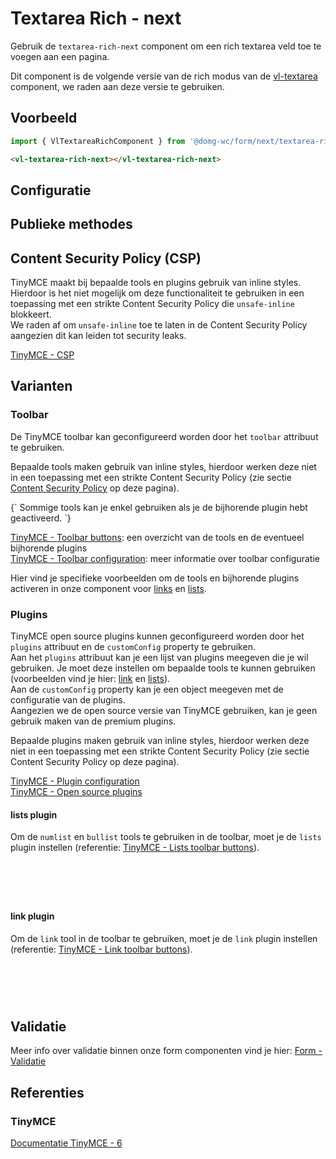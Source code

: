 
# Textarea Rich - next

<CustomDocMetaData id="form-next-textarea-rich" />

Gebruik de `textarea-rich-next` component om een rich textarea veld toe te voegen aan een pagina.<br/>

Dit component is de volgende versie van de rich modus van de [vl-textarea](/docs/components-textarea--documentatie) component, we raden aan deze versie te gebruiken.<br />


## Voorbeeld

```js
import { VlTextareaRichComponent } from '@domg-wc/form/next/textarea-rich';
```

```html
<vl-textarea-rich-next></vl-textarea-rich-next>
```

<Canvas of={VlTextAreaRichStories.TextareaRichDefault} />


## Configuratie

<ArgTypes of={VlTextAreaRichStories.TextareaRichDefault} />


## Publieke methodes

<FormControlPublicMethods />


## Content Security Policy (CSP)

TinyMCE maakt bij bepaalde tools en plugins gebruik van inline styles.<br/>
Hierdoor is het niet mogelijk om deze functionaliteit te gebruiken in een toepassing met een strikte Content Security Policy die `unsafe-inline` blokkeert.<br/>
We raden af om `unsafe-inline` toe te laten in de Content Security Policy aangezien dit kan leiden tot security leaks.

[TinyMCE - CSP](https://www.tiny.cloud/docs/tinymce/6/tinymce-and-csp/)


## Varianten

### Toolbar

De TinyMCE toolbar kan geconfigureerd worden door het `toolbar` attribuut te gebruiken.

Bepaalde tools maken gebruik van inline styles, hierdoor werken deze niet in een toepassing met een strikte Content Security Policy (zie sectie [Content Security Policy](#content-security-policy-csp) op deze pagina).

<CustomDocAlert type="warning">
{`
    Sommige tools kan je enkel gebruiken als je de bijhorende plugin hebt geactiveerd.
`}
</CustomDocAlert>

[TinyMCE - Toolbar buttons](https://www.tiny.cloud/docs/tinymce/6/available-toolbar-buttons/): een overzicht van de tools en de eventueel bijhorende plugins <br/>
[TinyMCE - Toolbar configuration](https://www.tiny.cloud/docs/tinymce/6/basic-setup/#toolbar-configuration): meer informatie over toolbar configuratie

Hier vind je specifieke voorbeelden om de tools en bijhorende plugins activeren in onze component voor [links](#link-plugin) en [lists](#lists-plugin).

<Canvas of={VlTextAreaRichStories.TextareaRichToolbar} />

### Plugins

TinyMCE open source plugins kunnen geconfigureerd worden door het `plugins` attribuut en de `customConfig` property te gebruiken.<br/>
Aan het `plugins` attribuut kan je een lijst van plugins meegeven die je wil gebruiken. Je moet deze instellen om bepaalde tools te kunnen gebruiken (voorbeelden vind je hier: [link](#link-plugin) en [lists](#lists-plugin)).<br/>
Aan de `customConfig` property kan je een object meegeven met de configuratie van de plugins.<br/>
Aangezien we de open source versie van TinyMCE gebruiken, kan je geen gebruik maken van de premium plugins.

Bepaalde plugins maken gebruik van inline styles, hierdoor werken deze niet in een toepassing met een strikte Content Security Policy (zie sectie Content Security Policy op deze pagina).<br/>

[TinyMCE - Plugin configuration](https://www.tiny.cloud/docs/tinymce/6/basic-setup/#plugin-configuration)<br/>
[TinyMCE - Open source plugins](https://www.tiny.cloud/docs/tinymce/6/plugins/#open-source-plugins)

<Canvas of={VlTextAreaRichStories.TextareaRichPlugins} />

#### lists plugin

Om de `numlist` en `bullist` tools te gebruiken in de toolbar, moet je de `lists` plugin instellen (referentie: [TinyMCE - Lists toolbar buttons](https://www.tiny.cloud/docs/tinymce/6/available-toolbar-buttons/#lists-plugin)).

```html
<vl-textarea-rich-next
  toolbar="numlist bullist"
  plugins="lists"
></vl-textarea-rich-next>
```

#### link plugin
Om de `link` tool in de toolbar te gebruiken, moet je de `link` plugin instellen (referentie: [TinyMCE - Link toolbar buttons](https://www.tiny.cloud/docs/tinymce/6/available-toolbar-buttons/#link-plugin)).

```html
<vl-textarea-rich-next
  toolbar="link"
  plugins="link"
></vl-textarea-rich-next>
```


## Validatie

Meer info over validatie binnen onze form componenten vind je hier: [Form - Validatie](/docs/ontwerp-form-validation--documentatie)


## Referenties

### TinyMCE

[Documentatie TinyMCE - 6](https://www.tiny.cloud/docs/tinymce/6/)
